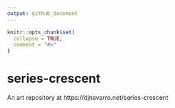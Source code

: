 ```yaml
---
output: github_document
---
```


<!-- README.md is generated from README.Rmd. Please edit that file -->

```r
knitr::opts_chunk$set(
  collapse = TRUE,
  comment = "#>"
)
```

# series-crescent

<!-- badges: start -->
<!-- badges: end -->

An art repository at https://djnavarro.net/series-crescent
